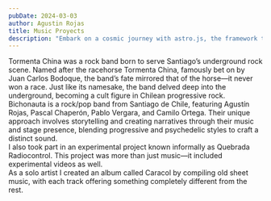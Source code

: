 ```yaml
---
pubDate: 2024-03-03
author: Agustin Rojas
title: Music Proyects
description: "Embark on a cosmic journey with astro.js, the framework that makes interstellar development a breeze. Pair it with Tailwind CSS for a design that's out of this world"
---
```



<div class="not-prose mt-9 mb-3">
  <PostSubtitle title="Tormenta China" color="bg-violet" />
</div>
<div>
  <div class="float-left w-1/2 pr-4">
    Tormenta China was a rock band born to serve Santiago’s underground rock
    scene. Named after the racehorse Tormenta China, famously bet on by Juan
    Carlos Bodoque, the band’s fate mirrored that of the horse—it never won a
    race. Just like its namesake, the band delved deep into the underground,
    becoming a cult figure in Chilean progressive rock.
  </div>
  <div class="float-left w-1/2">
    <VideoPlayer client:only videolink="gtEFzFjYPhE" />
  </div>
  <div class="clear-both"></div>
</div>

<div class="not-prose mt-9 mb-3">
  <PostSubtitle title="Bichonauta" color="bg-darkpurple" />
</div>
<div>
  <div class="float-left w-1/2">
    <VideoPlayer client:only videolink="Bpzuv3InXcw" />
  </div>
  <div class="float-left w-1/2 pl-4">
    Bichonauta is a rock/pop band from Santiago de Chile, featuring Agustín
    Rojas, Pascal Chaperón, Pablo Vergara, and Camilo Ortega. Their unique
    approach involves storytelling and creating narratives through their music
    and stage presence, blending progressive and psychedelic styles to craft a
    distinct sound.
  </div>
  <div class="clear-both"></div>
</div>

<div class="not-prose mt-9 mb-3">
  <PostSubtitle title="Other Musical Projects" color="bg-ocre" />
</div>

<div>
    <div class="float-left w-1/2 pr-4">
I also took part in an experimental project known informally as Quebrada Radiocontrol.
This project was more than just music—it included experimental videos as well.
    </div>
    <div class="float-left w-1/2">
    <VideoPlayer client:only videolink="wxx3oMa7NVk" />
    </div>
    <div class="clear-both"></div>
</div>
<div class='pt-4'>
    <div class="float-left w-1/2 pr-4">
As a solo artist I created an album called Caracol by compiling old sheet music, with each track offering something completely different from the rest.
    </div>
    <div class="float-left w-1/2">
    <VideoPlayer client:only videolink="gcWX9h0yMQw" />
    </div>
    <div class="clear-both"></div>
</div>
